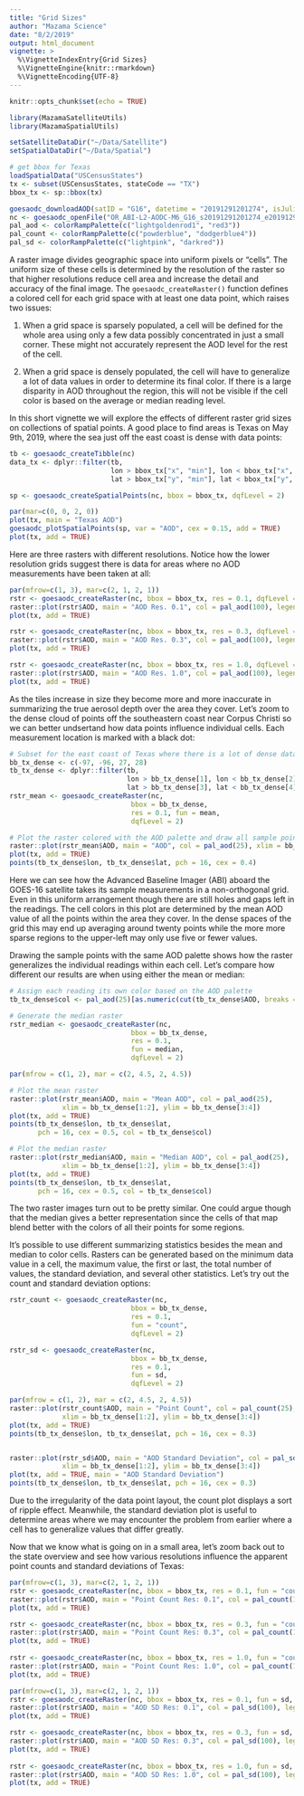 ```yaml
---
title: "Grid Sizes"
author: "Mazama Science"
date: "8/2/2019"
output: html_document
vignette: >
  %\VignetteIndexEntry{Grid Sizes}
  %\VignetteEngine{knitr::rmarkdown}
  %\VignetteEncoding{UTF-8}
---
```


```r
knitr::opts_chunk$set(echo = TRUE)

library(MazamaSatelliteUtils)
library(MazamaSpatialUtils)

setSatelliteDataDir("~/Data/Satellite")
setSpatialDataDir("~/Data/Spatial")

# get bbox for Texas
loadSpatialData("USCensusStates")
tx <- subset(USCensusStates, stateCode == "TX")
bbox_tx <- sp::bbox(tx)

goesaodc_downloadAOD(satID = "G16", datetime = "20191291201274", isJulian = TRUE, timezone = "UTC")
nc <- goesaodc_openFile("OR_ABI-L2-AODC-M6_G16_s20191291201274_e20191291204047_c20191291210009.nc")
pal_aod <- colorRampPalette(c("lightgoldenrod1", "red3"))
pal_count <- colorRampPalette(c("powderblue", "dodgerblue4"))
pal_sd <- colorRampPalette(c("lightpink", "darkred"))
```

A raster image divides geographic space into uniform pixels or "cells".
The uniform size of these cells is determined by the resolution of the raster so
that higher resolutions reduce cell area and increase the detail and accuracy of
the final image. The `goesaodc_createRaster()` function defines a colored 
cell for each grid space with at least one data point, which raises two issues:

1. When a grid space is sparsely populated, a cell will be defined for the whole
area using only a few data possibly concentrated in just a small corner. These
might not accurately represent the AOD level for the rest of the cell.

2. When a grid space is densely populated, the cell will have to generalize a 
lot of data values in order to determine its final color. If there is a 
large disparity in AOD throughout the region, this will not be visible if the
cell color is based on the average or median reading level.

In this short vignette we will explore the effects of different raster grid 
sizes on collections of spatial points. A good place to find areas 
is Texas on May 9th, 2019, where the sea just off the east coast is dense with 
data points:

```r
tb <- goesaodc_createTibble(nc)
data_tx <- dplyr::filter(tb, 
                         lon > bbox_tx["x", "min"], lon < bbox_tx["x", "max"], 
                         lat > bbox_tx["y", "min"], lat < bbox_tx["y", "max"])

sp <- goesaodc_createSpatialPoints(nc, bbox = bbox_tx, dqfLevel = 2)

par(mar=c(0, 0, 2, 0))
plot(tx, main = "Texas AOD")
goesaodc_plotSpatialPoints(sp, var = "AOD", cex = 0.15, add = TRUE)
plot(tx, add = TRUE)
```

Here are three rasters with different resolutions. Notice how the lower 
resolution grids suggest there is data for areas where no AOD measurements have
been taken at all:

```r
par(mfrow=c(1, 3), mar=c(2, 1, 2, 1))
rstr <- goesaodc_createRaster(nc, bbox = bbox_tx, res = 0.1, dqfLevel = 2)
raster::plot(rstr$AOD, main = "AOD Res. 0.1", col = pal_aod(100), legend = FALSE)
plot(tx, add = TRUE)

rstr <- goesaodc_createRaster(nc, bbox = bbox_tx, res = 0.3, dqfLevel = 2)
raster::plot(rstr$AOD, main = "AOD Res. 0.3", col = pal_aod(100), legend = FALSE)
plot(tx, add = TRUE)

rstr <- goesaodc_createRaster(nc, bbox = bbox_tx, res = 1.0, dqfLevel = 2)
raster::plot(rstr$AOD, main = "AOD Res. 1.0", col = pal_aod(100), legend = FALSE)
plot(tx, add = TRUE)
```

As the tiles increase in size they become more and more inaccurate in 
summarizing the true aerosol depth over the area they cover. Let's zoom to the 
dense cloud of points off the southeastern coast near Corpus Christi so we can
better undsertand how data points influence individual cells. Each measurement location
is marked with a black dot: 

```r
# Subset for the east coast of Texas where there is a lot of dense data
bb_tx_dense <- c(-97, -96, 27, 28)
tb_tx_dense <- dplyr::filter(tb, 
                             lon > bb_tx_dense[1], lon < bb_tx_dense[2], 
                             lat > bb_tx_dense[3], lat < bb_tx_dense[4])
rstr_mean <- goesaodc_createRaster(nc, 
                              bbox = bb_tx_dense, 
                              res = 0.1, fun = mean,
                              dqfLevel = 2)

# Plot the raster colored with the AOD palette and draw all sample point locations
raster::plot(rstr_mean$AOD, main = "AOD", col = pal_aod(25), xlim = bb_tx_dense[1:2], ylim = bb_tx_dense[3:4])
plot(tx, add = TRUE)
points(tb_tx_dense$lon, tb_tx_dense$lat, pch = 16, cex = 0.4)
```

Here we can see how the Advanced Baseline Imager (ABI) aboard the GOES-16 
satellite takes its sample measurements in a non-orthogonal grid. Even in this 
uniform arrangement though there are still holes and gaps left in the readings. 
The cell colors in this plot are determined by the mean AOD value of all the 
points within the area they cover. In the dense spaces of the grid this may end 
up averaging around twenty points while the more more sparse regions to the 
upper-left may only use five or fewer values.

Drawing the sample points with the same AOD palette shows how the raster
generalizes the individual readings within each cell. Let's compare how 
different our results are when using either the mean or median: 

```r
# Assign each reading its own color based on the AOD palette
tb_tx_dense$col <- pal_aod(25)[as.numeric(cut(tb_tx_dense$AOD, breaks = 25))]

# Generate the median raster
rstr_median <- goesaodc_createRaster(nc, 
                              bbox = bb_tx_dense, 
                              res = 0.1, 
                              fun = median,
                              dqfLevel = 2)

par(mfrow = c(1, 2), mar = c(2, 4.5, 2, 4.5))

# Plot the mean raster
raster::plot(rstr_mean$AOD, main = "Mean AOD", col = pal_aod(25), 
             xlim = bb_tx_dense[1:2], ylim = bb_tx_dense[3:4])
plot(tx, add = TRUE)
points(tb_tx_dense$lon, tb_tx_dense$lat, 
       pch = 16, cex = 0.5, col = tb_tx_dense$col)

# Plot the median raster
raster::plot(rstr_median$AOD, main = "Median AOD", col = pal_aod(25), 
             xlim = bb_tx_dense[1:2], ylim = bb_tx_dense[3:4])
plot(tx, add = TRUE)
points(tb_tx_dense$lon, tb_tx_dense$lat, 
       pch = 16, cex = 0.5, col = tb_tx_dense$col)
```

The two raster images turn out to be pretty similar. One could argue though that
the median gives a better representation since the cells of that map blend better
with the colors of all their points for some regions.

It's possible to use different summarizing statistics besides the mean and 
median to color cells. Rasters can be generated based on the minimum data value in a 
cell, the maximum value, the first or last, the total number of values, the 
standard deviation, and several other statistics. Let's try out the count and
standard deviation options:

```r
rstr_count <- goesaodc_createRaster(nc, 
                              bbox = bb_tx_dense, 
                              res = 0.1, 
                              fun = "count",
                              dqfLevel = 2)

rstr_sd <- goesaodc_createRaster(nc, 
                              bbox = bb_tx_dense, 
                              res = 0.1, 
                              fun = sd,
                              dqfLevel = 2)

par(mfrow = c(1, 2), mar = c(2, 4.5, 2, 4.5))
raster::plot(rstr_count$AOD, main = "Point Count", col = pal_count(25), 
             xlim = bb_tx_dense[1:2], ylim = bb_tx_dense[3:4])
plot(tx, add = TRUE)
points(tb_tx_dense$lon, tb_tx_dense$lat, pch = 16, cex = 0.3)


raster::plot(rstr_sd$AOD, main = "AOD Standard Deviation", col = pal_sd(25), 
             xlim = bb_tx_dense[1:2], ylim = bb_tx_dense[3:4])
plot(tx, add = TRUE, main = "AOD Standard Deviation")
points(tb_tx_dense$lon, tb_tx_dense$lat, pch = 16, cex = 0.3)
```

Due to the irregularity of the data point layout, the count plot displays a
sort of ripple effect. Meanwhile, the standard deviation plot is useful to determine
areas where we may encounter the problem from earlier where a cell has to generalize 
values that differ greatly.

Now that we know what is going on in a small area, let's zoom back out to the 
state overview and see how various resolutions influence the apparent point
counts and standard deviations of Texas:

```r
par(mfrow=c(1, 3), mar=c(2, 1, 2, 1))
rstr <- goesaodc_createRaster(nc, bbox = bbox_tx, res = 0.1, fun = "count", dqfLevel = 2)
raster::plot(rstr$AOD, main = "Point Count Res: 0.1", col = pal_count(100), legend = FALSE)
plot(tx, add = TRUE)

rstr <- goesaodc_createRaster(nc, bbox = bbox_tx, res = 0.3, fun = "count", dqfLevel = 2)
raster::plot(rstr$AOD, main = "Point Count Res: 0.3", col = pal_count(100), legend = FALSE)
plot(tx, add = TRUE)
  
rstr <- goesaodc_createRaster(nc, bbox = bbox_tx, res = 1.0, fun = "count", dqfLevel = 2)
raster::plot(rstr$AOD, main = "Point Count Res: 1.0", col = pal_count(100), legend = FALSE)
plot(tx, add = TRUE)
```

```r
par(mfrow=c(1, 3), mar=c(2, 1, 2, 1))
rstr <- goesaodc_createRaster(nc, bbox = bbox_tx, res = 0.1, fun = sd, dqfLevel = 2)
raster::plot(rstr$AOD, main = "AOD SD Res: 0.1", col = pal_sd(100), legend = FALSE)
plot(tx, add = TRUE)

rstr <- goesaodc_createRaster(nc, bbox = bbox_tx, res = 0.3, fun = sd, dqfLevel = 2)
raster::plot(rstr$AOD, main = "AOD SD Res: 0.3", col = pal_sd(100), legend = FALSE)
plot(tx, add = TRUE)
  
rstr <- goesaodc_createRaster(nc, bbox = bbox_tx, res = 1.0, fun = sd, dqfLevel = 2)
raster::plot(rstr$AOD, main = "AOD SD Res: 1.0", col = pal_sd(100), legend = FALSE)
plot(tx, add = TRUE)
```